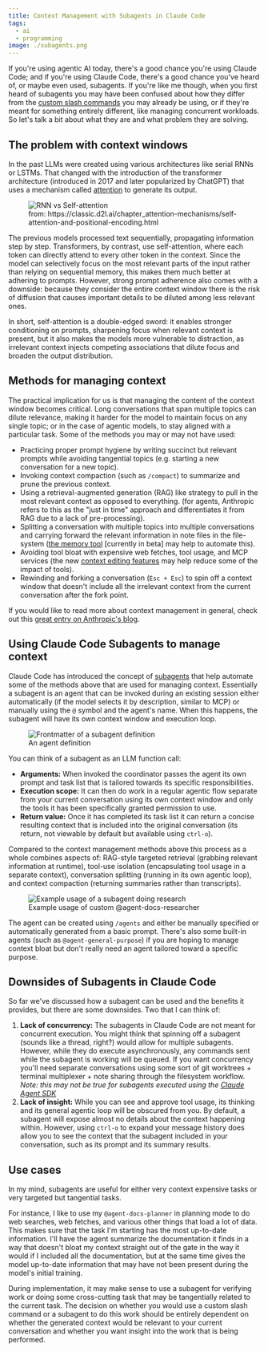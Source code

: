 ```yaml
---
title: Context Management with Subagents in Claude Code
tags:
  - ai
  - programming
image: ./subagents.png
---
```



If you're using agentic AI today, there's a good chance you're using Claude Code; and if you're using Claude Code,
there's a good chance you've heard of, or maybe even used, subagents. If you're like me though, when you first heard of
subagents you may have been confused about how they differ from the
[custom slash commands](https://docs.claude.com/en/docs/claude-code/slash-commands#custom-slash-commands) you may
already be using, or if they're meant for something entirely different, like managing concurrent workloads. So let's
talk a bit about what they are and what problem they are solving.

## The problem with context windows

In the past LLMs were created using various architectures like serial RNNs or LSTMs. That changed with the introduction
of the transformer architecture (introduced in 2017 and later popularized by ChatGPT) that uses a mechanism called
[attention](<https://en.wikipedia.org/wiki/Attention_(machine_learning)>) to generate its output.

<figure class="smallest right">
  <img src={imgSelfAttention.src} alt="RNN vs Self-attention" />
  <figcaption>
    from: https://classic.d2l.ai/chapter_attention-mechanisms/self-attention-and-positional-encoding.html
  </figcaption>
</figure>

The previous models processed text sequentially, propagating information step by step. Transformers, by contrast, use
self-attention, where each token can directly attend to every other token in the context. Since the model can
selectively focus on the most relevant parts of the input rather than relying on sequential memory, this makes them much
better at adhering to prompts. However, strong prompt adherence also comes with a downside: because they consider the
entire context window there is the risk of diffusion that causes important details to be diluted among less relevant
ones.

In short, self-attention is a double-edged sword: it enables stronger conditioning on prompts, sharpening focus when
relevant context is present, but it also makes the models more vulnerable to distraction, as irrelevant context injects
competing associations that dilute focus and broaden the output distribution.

## Methods for managing context

The practical implication for us is that managing the content of the context window becomes critical. Long conversations
that span multiple topics can dilute relevance, making it harder for the model to maintain focus on any single topic; or
in the case of agentic models, to stay aligned with a particular task. Some of the methods you may or may not have used:

- Practicing proper prompt hygiene by writing succinct but relevant prompts while avoiding tangential topics (e.g.
  starting a new conversation for a new topic).
- Invoking context compaction (such as `/compact`) to summarize and prune the previous context.
- Using a retrieval-augmented generation (RAG) like strategy to pull in the most relevant context as opposed to
  everything. (for agents, Anthropic refers to this as the "just in time" approach and differentiates it from RAG due to
  a lack of pre-processing).
- Splitting a conversation with multiple topics into multiple conversations and carrying forward the relevant
  information in note files in the file-system
  ([the memory tool](https://docs.claude.com/en/docs/agents-and-tools/tool-use/memory-tool) [currently in beta] may help
  to automate this).
- Avoiding tool bloat with expensive web fetches, tool usage, and MCP services (the new
  [context editing features](https://www.anthropic.com/news/context-management) may help reduce some of the impact of
  tools).
- Rewinding and forking a conversation (`Esc + Esc`) to spin off a context window that doesn't include all the
  irrelevant context from the current conversation after the fork point.

If you would like to read more about context management in general, check out this
[great entry on Anthropic's blog](https://www.anthropic.com/engineering/effective-context-engineering-for-ai-agents).

## Using Claude Code Subagents to manage context

Claude Code has introduced the concept of [subagents](https://docs.claude.com/en/docs/claude-code/sub-agents) that help
automate some of the methods above that are used for managing context. Essentially a subagent is an agent that can be
invoked during an existing session either automatically (if the model selects it by description, similar to MCP) or
manually using the `@` symbol and the agent's name. When this happens, the subagent will have its own context window and
execution loop.

<figure>
  <img src={imgAgentManifest.src} alt="Frontmatter of a subagent definition" />
  <figcaption>An agent definition</figcaption>
</figure>

You can think of a subagent as an LLM function call:

- **Arguments:** When invoked the coordinator passes the agent its own prompt and task list that is tailored towards its
  specific responsibilities.
- **Execution scope:** It can then do work in a regular agentic flow separate from your current conversation using its
  own context window and only the tools it has been specifically granted permission to use.
- **Return value:** Once it has completed its task list it can return a concise resulting context that is included into
  the original conversation (its return, not viewable by default but available using `ctrl-o`).

Compared to the context management methods above this process as a whole combines aspects of: RAG-style targeted
retrieval (grabbing relevant information at runtime), tool-use isolation (encapsulating tool usage in a separate
context), conversation splitting (running in its own agentic loop), and context compaction (returning summaries rather
than transcripts).

<figure>
  <img src={imgAgentDocResearcher.src} alt="Example usage of a subagent doing research" />
  <figcaption>Example usage of custom @agent-docs-researcher</figcaption>
</figure>

The agent can be created using `/agents` and either be manually specified or automatically generated from a basic
prompt. There's also some built-in agents (such as `@agent-general-purpose`) if you are hoping to manage context bloat
but don't really need an agent tailored toward a specific purpose.

## Downsides of Subagents in Claude Code

So far we've discussed how a subagent can be used and the benefits it provides, but there are some downsides. Two that I
can think of:

1. **Lack of concurrency:** The subagents in Claude Code are not meant for concurrent execution. You might think that
   spinning off a subagent (sounds like a thread, right?) would allow for multiple subagents. However, while they do
   execute asynchronously, any commands sent while the subagent is working will be queued. If you want concurrency
   you'll need separate conversations using some sort of git worktrees + terminal multiplexer + note sharing through the
   filesystem workflow. _Note: this may not be true for subagents executed using the
   [Claude Agent SDK](https://docs.claude.com/en/api/agent-sdk/subagents)_
2. **Lack of insight:** While you can see and approve tool usage, its thinking and its general agentic loop will be
   obscured from you. By default, a subagent will expose almost no details about the context happening within. However,
   using `ctrl-o` to expand your message history does allow you to see the context that the subagent included in your
   conversation, such as its prompt and its summary results.

## Use cases

In my mind, subagents are useful for either very context expensive tasks or very targeted but tangential tasks.

For instance, I like to use my `@agent-docs-planner` in planning mode to do web searches, web fetches, and various other
things that load a lot of data. This makes sure that the task I'm starting has the most up-to-date information. I'll
have the agent summarize the documentation it finds in a way that doesn't bloat my context straight out of the gate in
the way it would if I included all the documentation, but at the same time gives the model up-to-date information that
may have not been present during the model's initial training.

During implementation, it may make sense to use a subagent for verifying work or doing some cross-cutting task that may
be tangentially related to the current task. The decision on whether you would use a custom slash command or a subagent
to do this work should be entirely dependent on whether the generated context would be relevant to your current
conversation and whether you want insight into the work that is being performed.
